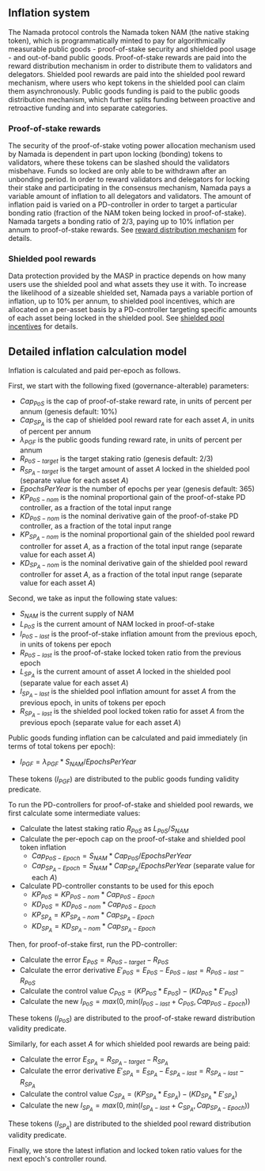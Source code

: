 ## Inflation system

The Namada protocol controls the Namada token NAM (the native staking token), which is programmatically minted to pay for algorithmically measurable public goods - proof-of-stake security and shielded pool usage - and out-of-band public goods. Proof-of-stake rewards are paid into the reward distribution mechanism in order to distribute them to validators and delegators. Shielded pool rewards are paid into the shielded pool reward mechanism, where users who kept tokens in the shielded pool can claim them asynchronously. Public goods funding is paid to the public goods distribution mechanism, which further splits funding between proactive and retroactive funding and into separate categories.

### Proof-of-stake rewards

The security of the proof-of-stake voting power allocation mechanism used by Namada is dependent in part upon locking (bonding) tokens to validators, where these tokens can be slashed should the validators misbehave. Funds so locked are only able to be withdrawn after an unbonding period. In order to reward validators and delegators for locking their stake and participating in the consensus mechanism, Namada pays a variable amount of inflation to all delegators and validators. The amount of inflation paid is varied on a PD-controller in order to target a particular bonding ratio (fraction of the NAM token being locked in proof-of-stake). Namada targets a bonding ratio of 2/3, paying up to 10% inflation per annum to proof-of-stake rewards. See [reward distribution mechanism](../proof-of-stake/reward-distribution.mdx) for details.

### Shielded pool rewards

Data protection provided by the MASP in practice depends on how many users use the shielded pool and what assets they use it with. To increase the likelihood of a sizeable shielded set, Namada pays a variable portion of inflation, up to 10% per annum, to shielded pool incentives, which are allocated on a per-asset basis by a PD-controller targeting specific amounts of each asset being locked in the shielded pool. See [shielded pool incentives](../masp/shielded-pool-incentives.mdx) for details.

## Detailed inflation calculation model

Inflation is calculated and paid per-epoch as follows.

First, we start with the following fixed (governance-alterable) parameters:

- $Cap_{PoS}$ is the cap of proof-of-stake reward rate, in units of percent per annum (genesis default: 10%)
- $Cap_{SP_A}$ is the cap of shielded pool reward rate for each asset $A$, in units of percent per annum
- $\lambda_{PGF}$ is the public goods funding reward rate, in units of percent per annum
- $R_{PoS-target}$ is the target staking ratio (genesis default: 2/3)
- $R_{SP_A-target}$ is the target amount of asset $A$ locked in the shielded pool (separate value for each asset $A$)
- $EpochsPerYear$ is the number of epochs per year (genesis default: 365)
- ${KP}_{PoS-nom}$ is the nominal proportional gain of the proof-of-stake PD controller, as a fraction of the total input range
- ${KD}_{PoS-nom}$ is the nominal derivative gain of the proof-of-stake PD controller, as a fraction of the total input range
- ${KP}_{SP_A-nom}$ is the nominal proportional gain of the shielded pool reward controller for asset $A$, as a fraction of the total input range (separate value for each asset $A$)
- ${KD}_{SP_A-nom}$ is the nominal derivative gain of the shielded pool reward controller for asset $A$, as a fraction of the total input range (separate value for each asset $A$)

Second, we take as input the following state values:

- $S_{NAM}$ is the current supply of NAM
- $L_{PoS}$ is the current amount of NAM locked in proof-of-stake
- $I_{PoS-last}$ is the proof-of-stake inflation amount from the previous epoch, in units of tokens per epoch
- $R_{PoS-last}$ is the proof-of-stake locked token ratio from the previous epoch
- $L_{SP_A}$ is the current amount of asset $A$ locked in the shielded pool (separate value for each asset $A$)
- $I_{SP_A-last}$ is the shielded pool inflation amount for asset $A$ from the previous epoch, in units of tokens per epoch
- $R_{SP_A-last}$ is the shielded pool locked token ratio for asset $A$ from the previous epoch (separate value for each asset $A$)

Public goods funding inflation can be calculated and paid immediately (in terms of total tokens per epoch):

- $I_{PGF} = \lambda_{PGF} * S_{NAM} / EpochsPerYear$

These tokens ($I_{PGF}$) are distributed to the public goods funding validity predicate.

To run the PD-controllers for proof-of-stake and shielded pool rewards, we first calculate some intermediate values:

- Calculate the latest staking ratio $R_{PoS}$ as $L_{PoS} / S_{NAM}$
- Calculate the per-epoch cap on the proof-of-stake and shielded pool token inflation
    - $Cap_{PoS-Epoch} = S_{NAM} * Cap_{PoS} / EpochsPerYear$
    - $Cap_{SP_A-Epoch} = S_{NAM} * Cap_{SP_A} / EpochsPerYear$ (separate value for each $A$)
- Calculate PD-controller constants to be used for this epoch
    - ${KP}_{PoS} = {KP}_{PoS-nom} * Cap_{PoS-Epoch}$
    - ${KD}_{PoS} = {KD}_{PoS-nom} * Cap_{PoS-Epoch}$
    - ${KP}_{SP_A} = {KP}_{SP_A-nom} * Cap_{SP_A-Epoch}$
    - ${KD}_{SP_A} = {KD}_{SP_A-nom} * Cap_{SP_A-Epoch}$

Then, for proof-of-stake first, run the PD-controller:

- Calculate the error $E_{PoS} = R_{PoS-target} - R_{PoS}$
- Calculate the error derivative $E'_{PoS} = E_{PoS} - E_{PoS-last} = R_{PoS-last} - R_{PoS}$
- Calculate the control value $C_{PoS} = (KP_{PoS} * E_{PoS}) - (KD_{PoS} * E'_{PoS})$
- Calculate the new $I_{PoS} = max(0, min(I_{PoS-last} + C_{PoS}, Cap_{PoS-Epoch}))$

These tokens ($I_{PoS}$) are distributed to the proof-of-stake reward distribution validity predicate.

Similarly, for each asset $A$ for which shielded pool rewards are being paid:

- Calculate the error $E_{SP_A} = R_{SP_A-target} - R_{SP_A}$
- Calculate the error derivative $E'_{SP_A} = E_{SP_A} - E_{SP_A-last} = R_{SP_A-last} - R_{SP_A}$
- Calculate the control value $C_{SP_A} = (KP_{SP_A} * E_{SP_A}) - (KD_{SP_A} * E'_{SP_A})$
- Calculate the new $I_{SP_A} = max(0, min(I_{SP_A-last} + C_{SP_A}, Cap_{SP_A-Epoch}))$

These tokens ($I_{SP_A}$) are distributed to the shielded pool reward distribution validity predicate.

Finally, we store the latest inflation and locked token ratio values for the next epoch's controller round.
